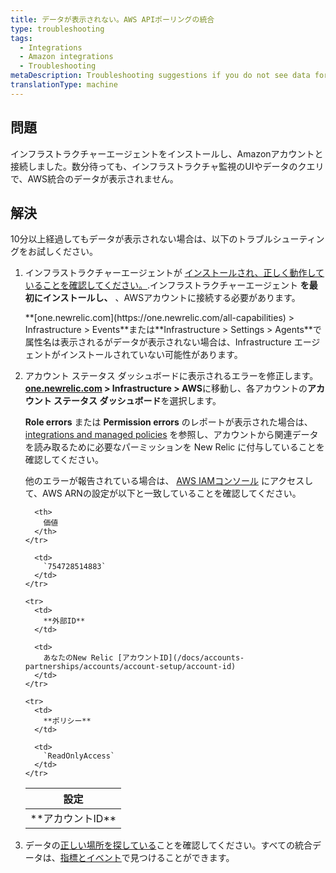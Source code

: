 ```yaml
---
title: データが表示されない。AWS APIポーリングの統合
type: troubleshooting
tags:
  - Integrations
  - Amazon integrations
  - Troubleshooting
metaDescription: Troubleshooting suggestions if you do not see data for your Amazon/AWS integrations in the New Relic infrastructure UI.
translationType: machine
---
```


## 問題

インフラストラクチャーエージェントをインストールし、Amazonアカウントと接続しました。数分待っても、インフラストラクチャ監視のUIやデータのクエリで、AWS統合のデータが表示されません。

## 解決

10分以上経過してもデータが表示されない場合は、以下のトラブルシューティングをお試しください。

1. インフラストラクチャーエージェントが [インストールされ、正しく動作していることを確認してください。](/docs/infrastructure/new-relic-infrastructure/troubleshooting/no-data-appears-infrastructure).インフラストラクチャーエージェント **を最初にインストールし、** 、AWSアカウントに接続する必要があります。

   <Callout variant="tip">
     **[one.newrelic.com](https://one.newrelic.com/all-capabilities) > Infrastructure > Events**または**Infrastructure > Settings > Agents**で属性名は表示されるがデータが表示されない場合は、Infrastructure エージェントがインストールされていない可能性があります。
   </Callout>

2. アカウント ステータス ダッシュボードに表示されるエラーを修正します。**[one.newrelic.com](https://one.newrelic.com/all-capabilities) > Infrastructure > AWS**に移動し、各アカウントの**アカウント ステータス ダッシュボード**を選択します。

   **Role errors** または **Permission errors** のレポートが表示された場合は、 [integrations and managed policies](/docs/integrations/amazon-integrations/getting-started/integrations-managed-policies) を参照し、アカウントから関連データを読み取るために必要なパーミッションを New Relic に付与していることを確認してください。

   他のエラーが報告されている場合は、 [AWS IAMコンソール](https://console.aws.amazon.com/iam/home?#/roles) にアクセスして、AWS ARNの設定が以下と一致していることを確認してください。

   <table>
     <thead>
       <tr>
         <th>
           設定
         </th>

         <th>
           価値
         </th>
       </tr>
     </thead>

     <tbody>
       <tr>
         <td>
           **アカウントID**
         </td>

         <td>
           `754728514883`
         </td>
       </tr>

       <tr>
         <td>
           **外部ID**
         </td>

         <td>
           あなたのNew Relic [アカウントID](/docs/accounts-partnerships/accounts/account-setup/account-id)
         </td>
       </tr>

       <tr>
         <td>
           **ポリシー**
         </td>

         <td>
           `ReadOnlyAccess`
         </td>
       </tr>
     </tbody>
   </table>

3. データの[正しい場所を探している](/docs/infrastructure/integrations-getting-started/getting-started/understand-integration-data-data-types#metric)ことを確認してください。すべての統合データは、[指標とイベント](/docs/query-your-data/explore-query-data/data-explorer/introduction-data-explorer)で見つけることができます。